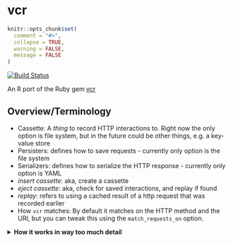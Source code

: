 vcr
===

```r
knitr::opts_chunk$set(
  comment = "#>",
  collapse = TRUE,
  warning = FALSE,
  message = FALSE
)
```

[![Build Status](https://travis-ci.org/ropensci/vcr.svg?branch=webmockit)](https://travis-ci.org/ropensci/vcr)

An R port of the Ruby gem [vcr](https://github.com/vcr/vcr)

## Overview/Terminology

* Cassette: A _thing_ to record HTTP interactions to. Right now the only option is file system, but in the future could be other things, e.g. a key-value store
* Persisters: defines how to save requests - currently only option is the file system
* Serializers: defines how to serialize the HTTP response - currently only option is YAML
* _insert cassette_: aka, create a cassette
* _eject cassette_: aka, check for saved interactions, and replay if found
* _replay_: refers to using a cached result of a http request that was recorded earlier
* How `vcr` matches: By default it matches on the HTTP method and the URI, but you can tweak this using the `match_requests_on` option.

<details> <summary><strong>How it works in way too much detail</strong></summary> <p>

The very very short version is: `vcr` helps you stub HTTP requests so you 
don't have to repeat yourself.

**The Steps**

1. Make a request inside of a call to either `vcr::use_cassette` or xxx
2. `webmockr` constructs a HTTP request, without executing that request
3. `webmockr` looks for a match of that request to cached requests 
wherever you chose to cache requests
4. One of two things then happens:
4a. If the request is not matched, we execute that request
4b. If the request is matched, we serve back the cached response
in the same exact format as you'd get back by using the HTTP client
without `vcr`

****

## Installation

```r
devtools::install_github("ropensci/vcr")
```

```r
library("vcr")
library("crul")
```

## Best practices

* `vcr` for a package test suite 
  * put cassettes in a separate folder, and make sure to `.Rbuildignore` it - depending on its size you may want to add it to `.gitignore` as well. 
  * make sure to add `vcr` to `Suggests` in your package
  * If you want to clean up all cassettes at the end of the R session, run
  `xxx`
* `vcr` as a dependency in a package (i.e., Depends, Imports)
  * probably best to allow the user of your package to determine where cassettes are cached, so exposing `vcr` configuration tools to users
* `vcr` in your R analysis/project
  * still to come ...

## Configuration

Without the user doing anything, we set a number of defaults for easy usage:

* `dir` = "~/vcr/vcr_cassettes"
* `record` = "once"
* `match_requests_on` = `c("method", "uri")`
* `allow_unused_http_interactions` = `TRUE`
* `serialize_with` = "yaml"
* `persist_with` = "FileSystem"
* `ignore_hosts` = `NULL`
* `ignore_localhost` = `FALSE`
* `ignore_request` = `NULL`
* `uri_parser` = `httr::parse_url`
* `preserve_exact_body_bytes` = `FALSE`
* `preserve_exact_body_bytes_for` = `FALSE`
* `turned_off` = `FALSE`
* `ignore_cassettes` = `FALSE`
* `cassettes` = `list()` # empty set
* `linked_context` = `NULL`
* `vcr_logging` = "vcr.log"

You can get the defaults programatically with 

```r
vcr_config_defaults()
```

However, you can change all the above defaults via calling 
`vcr_configure()`

```r
vcr_configure(
  dir = "fixtures/vcr_cassettes",
  record = "all"
)
```

Calling `vcr_configuration()` gives you some of the more important defaults in a nice tidy print out

```r
vcr_configuration()
```

```r
# set back to original
vcr_configure()
```

## Basic usage

```r
unlink(file.path(cassette_path(), "helloworld.yml"))
```

```r
cli <- crul::HttpClient$new(url = "https://httpbin.org/get")
system.time(
  use_cassette("helloworld", {
    cli$get()
  })
)
```

The request gets recorded, and all subsequent requests of the same form used the cached HTTP response, and so are much faster

```r
system.time(
  use_cassette("helloworld", {
    GET("https://httpbin.org/get")
  })
)
```

`use_cassette()` is an easier approach. An alternative is to use 
`insert_cassett()` + `eject_cassette()`. 

`use_cassette()` does both insert and eject operations for you, but 
you can instead do them manually by using the above functions. You do have
to eject the cassette after using insert.

## Matchers

`vcr` looks for similarity in your HTTP requests to cached requests. You 
can set what is examined about the request with one or more of the 
following options:

* `body`
* `headers`
* `host`
* `method`
* `path`
* `query`
* `uri`

By default, we use `method` (HTTP method, e.g., `GET`) and `uri` (test for exact match against URI). 

You can set your own options like:

```r
unlink(file.path(cassette_path(), "one.yml"))
```

```r
use_cassette(name = "one", {
    POST("https://httpbin.org/post", add_headers(a = 5))
  }, 
  match_requests_on = c('method', 'headers', 'query')
)
```

## vcr in other languages

The canonical `vcr` (in Ruby) lists ports in other languages at <https://github.com/vcr/vcr>

## Meta

* Please [report any issues or bugs](https://github.com/ropensci/vcr/issues)
* License: MIT
* Get citation information for `vcr` in R doing `citation(package = 'vcr')`
* Please note that this project is released with a [Contributor Code of Conduct](CODE_OF_CONDUCT.md). By participating in this project you agree to abide by its terms.

[![ropensci_footer](https://ropensci.org/public_images/github_footer.png)](https://ropensci.org)
